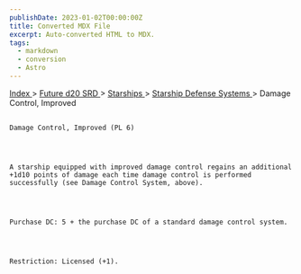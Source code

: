 ```yaml
---
publishDate: 2023-01-02T00:00:00Z
title: Converted MDX File
excerpt: Auto-converted HTML to MDX.
tags:
  - markdown
  - conversion
  - Astro
---
```







[
      Index
     ](-index)
     >
     [
      Future d20 SRD
     ](future-d20-srd-index)
     >
     [
      Starships
     ](future-d20-srd-starships-index)
     >
     [
      Starship Defense Systems
     ](future-d20-srd-starships-starship-defense-systems-index)
     > Damage Control, Improved
    




## 
    Damage Control, Improved (PL 6)
   



    A starship equipped with improved damage control regains an additional +1d10 points of damage each time damage control is performed successfully (see Damage Control System, above).
   



    Purchase DC: 5 + the purchase DC of a standard damage control system.
   



    Restriction: Licensed (+1).
   





